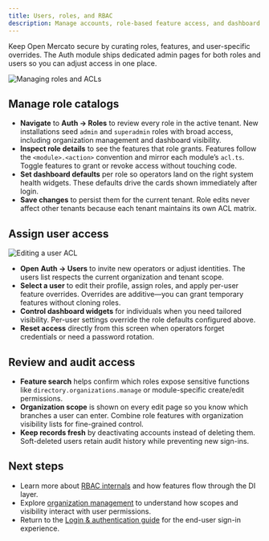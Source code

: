 ```yaml
---
title: Users, roles, and RBAC
description: Manage accounts, role-based feature access, and dashboard defaults for your operators.
---
```


Keep Open Mercato secure by curating roles, features, and user-specific overrides. The Auth module ships dedicated admin pages for both roles and users so you can adjust access in one place.

![Managing roles and ACLs](/screenshots/open-mercato-managing-roles.png)

## Manage role catalogs

- **Navigate** to **Auth → Roles** to review every role in the active tenant. New installations seed `admin` and `superadmin` roles with broad access, including organization management and dashboard visibility.
- **Inspect role details** to see the features that role grants. Features follow the `<module>.<action>` convention and mirror each module’s `acl.ts`. Toggle features to grant or revoke access without touching code.
- **Set dashboard defaults** per role so operators land on the right system health widgets. These defaults drive the cards shown immediately after login.
- **Save changes** to persist them for the current tenant. Role edits never affect other tenants because each tenant maintains its own ACL matrix.

## Assign user access

![Editing a user ACL](/screenshots/open-mercato-edit-user-and-acl.png)

- **Open** **Auth → Users** to invite new operators or adjust identities. The users list respects the current organization and tenant scope.
- **Select a user** to edit their profile, assign roles, and apply per-user feature overrides. Overrides are additive—you can grant temporary features without cloning roles.
- **Control dashboard widgets** for individuals when you need tailored visibility. Per-user settings override the role defaults configured above.
- **Reset access** directly from this screen when operators forget credentials or need a password rotation.

## Review and audit access

- **Feature search** helps confirm which roles expose sensitive functions like `directory.organizations.manage` or module-specific create/edit permissions.
- **Organization scope** is shown on every edit page so you know which branches a user can enter. Combine role features with organization visibility lists for fine-grained control.
- **Keep records fresh** by deactivating accounts instead of deleting them. Soft-deleted users retain audit history while preventing new sign-ins.

## Next steps

- Learn more about [RBAC internals](../framework/rbac/overview) and how features flow through the DI layer.
- Explore [organization management](./organizations) to understand how scopes and visibility interact with user permissions.
- Return to the [Login & authentication guide](./login) for the end-user sign-in experience.
